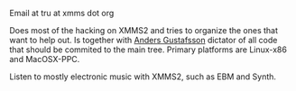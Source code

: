 Email at tru at xmms dot org

Does most of the hacking on XMMS2 and tries to organize the ones that want to help out. Is together with [[Anders Gustafsson]] dictator of all code that should be commited to the main tree. Primary platforms are Linux-x86 and MacOSX-PPC.

Listen to mostly electronic music with XMMS2, such as EBM and Synth.